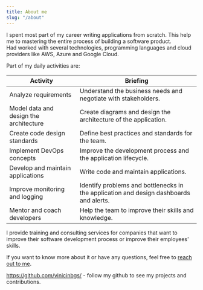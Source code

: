```yaml
---
title: About me
slug: "/about"
---
```


I spent most part of my career writing applications from scratch. This help me to mastering the entire process of building a software product.  
Had worked with several technologies, programming languages and cloud providers like AWS, Azure and Google Cloud.

Part of my daily activities are:

| Activity                               | Briefing                                                                               |
| -------------------------------------- | -------------------------------------------------------------------------------------- |
| Analyze requirements                   | Understand the business needs and negotiate with stakeholders.                         |
| Model data and design the architecture | Create diagrams and design the architecture of the application.                        |
| Create code design standards           | Define best practices and standards for the team.                                      |
| Implement DevOps concepts              | Improve the development process and the application lifecycle.                         |
| Develop and maintain applications      | Write code and maintain applications.                                                  |
| Improve monitoring and logging         | Identify problems and bottlenecks in the application and design dashboards and alerts. |
| Mentor and coach developers            | Help the team to improve their skills and knowledge.                                   |


I provide training and consulting services for companies that want to improve their software development process or improve their employees' skills.

If you want to know more about it or have any questions, feel free to [reach out to me](https://www.linkedin.com/in/software-engineer-vinicius-morais-dutra/).

https://github.com/vinicinbgs/ - follow my github to see my projects and contributions.

